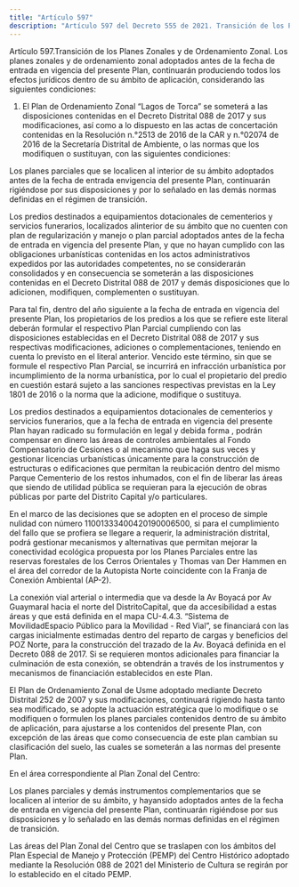 ```yaml
---
title: "Artículo 597"
description: "Artículo 597 del Decreto 555 de 2021. Transición de los Planes Zonales y de Ordenamiento Zonal."
---
```


Artículo 597.Transición de los Planes Zonales y de Ordenamiento Zonal. Los planes zonales y de ordenamiento zonal adoptados antes de la fecha de entrada en vigencia del presente Plan, continuarán produciendo todos los efectos jurídicos dentro de su ámbito de aplicación, considerando las siguientes condiciones:
 
1. El Plan de Ordenamiento Zonal “Lagos de Torca” se someterá a las disposiciones contenidas en el Decreto Distrital 088 de 2017 y sus modificaciones, así como a lo dispuesto en las actas de concertación contenidas en la Resolución n.°2513 de 2016 de la CAR y n.°02074 de 2016 de la Secretaría Distrital de Ambiente, o las normas que los modifiquen o sustituyan, con las siguientes condiciones:
 
Los planes parciales que se localicen al interior de su ámbito adoptados antes de la fecha de entrada envigencia del presente Plan, continuarán rigiéndose por sus disposiciones y por lo señalado en las demás normas definidas en el régimen de transición.
 
Los predios destinados a equipamientos dotacionales de cementerios y servicios funerarios, localizados alinterior de su ámbito que no cuenten con plan de regularización y manejo o plan parcial adoptados antes de la fecha de entrada en vigencia del presente Plan, y que no hayan cumplido con las obligaciones urbanísticas contenidas en los actos administrativos expedidos por las autoridades competentes, no se considerarán consolidados y en consecuencia se someterán a las disposiciones contenidas en el Decreto Distrital 088 de 2017 y demás disposiciones que lo adicionen, modifiquen, complementen o sustituyan.
 
Para tal fin, dentro del año siguiente a la fecha de entrada en vigencia del presente Plan, los propietarios de los predios a los que se refiere este literal deberán formular el respectivo Plan Parcial cumpliendo con las disposiciones establecidas en el Decreto Distrital 088 de 2017 y sus respectivas modificaciones, adiciones o complementaciones, teniendo en cuenta lo previsto en el literal anterior. Vencido este término, sin que se formule el respectivo Plan Parcial, se incurrirá en infracción urbanística por incumplimiento de la norma urbanística, por lo cual el propietario del predio en cuestión estará sujeto a las sanciones respectivas previstas en la Ley 1801 de 2016 o la norma que la adicione, modifique o sustituya.
 
Los predios destinados a equipamientos dotacionales de cementerios y servicios funerarios, que a la fecha de entrada en vigencia del presente Plan hayan radicado su formulación en legal y debida forma , podrán compensar en dinero las áreas de controles ambientales al Fondo Compensatorio de Cesiones o al mecanismo que haga sus veces y gestionar licencias urbanísticas únicamente para la construcción de estructuras o edificaciones que permitan la reubicación dentro del mismo Parque Cementerio de los restos inhumados, con el fin de liberar las áreas que siendo de utilidad pública se requieran para la ejecución de obras públicas por parte del Distrito Capital y/o particulares.
 
En el marco de las decisiones que se adopten en el proceso de simple nulidad con número 11001333400420190006500, si para el cumplimiento del fallo que se profiera se llegare a requerir, la administración distrital, podrá gestionar mecanismos y alternativas que permitan mejorar la conectividad ecológica propuesta por los Planes Parciales entre las reservas forestales de los Cerros Orientales y Thomas van Der Hammen en el área del corredor de la Autopista Norte coincidente con la Franja de Conexión Ambiental (AP-2).
 
La conexión vial arterial o intermedia que va desde la Av Boyacá por Av Guaymaral hacia el norte del DistritoCapital, que da accesibilidad a estas áreas y que está definida en el mapa CU-4.4.3. “Sistema de MovilidadEspacio Público para la Movilidad - Red Vial”, se financiará con las cargas inicialmente estimadas dentro del reparto de cargas y beneficios del POZ Norte, para la construcción del trazado de la Av. Boyacá definida en el Decreto 088 de 2017. Si se requieren montos adicionales para financiar la culminación de esta conexión, se obtendrán a través de los instrumentos y mecanismos de financiación establecidos en este Plan.
 
El Plan de Ordenamiento Zonal de Usme adoptado mediante Decreto Distrital 252 de 2007 y sus modificaciones, continuará rigiendo hasta tanto sea modificado, se adopte la actuación estratégica que lo modifique o se modifiquen o formulen los planes parciales contenidos dentro de su ámbito de aplicación, para ajustarse a los contenidos del presente Plan, con excepción de las áreas que como consecuencia de este plan cambian su clasificación del suelo, las cuales se someterán a las normas del presente Plan.
 
En el área correspondiente al Plan Zonal del Centro:
 
Los planes parciales y demás instrumentos complementarios que se localicen al interior de su ámbito, y hayansido adoptados antes de la fecha de entrada en vigencia del presente Plan, continuarán rigiéndose por sus disposiciones y lo señalado en las demás normas definidas en el régimen de transición.
 
Las áreas del Plan Zonal del Centro que se traslapen con los ámbitos del Plan Especial de Manejo y Protección (PEMP) del Centro Histórico adoptado mediante la Resolución 088 de 2021 del Ministerio de Cultura se regirán por lo establecido en el citado PEMP.
